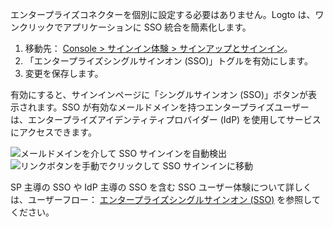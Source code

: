 
エンタープライズコネクターを個別に設定する必要はありません。Logto は、ワンクリックでアプリケーションに SSO 統合を簡素化します。

1. 移動先： [Console > サインイン体験 > サインアップとサインイン](https://cloud.logto.io/to/sign-in-experience/sign-up-and-sign-in)。
2. 「エンタープライズシングルサインオン (SSO)」トグルを有効にします。
3. 変更を保存します。

有効にすると、サインインページに「シングルサインオン (SSO)」ボタンが表示されます。SSO が有効なメールドメインを持つエンタープライズユーザーは、エンタープライズアイデンティティプロバイダー (IdP) を使用してサービスにアクセスできます。

<img src={ssoEmailAutoNavigationImage} alt="メールドメインを介して SSO サインインを自動検出" />
<img
  src={ssoLinkButtonNavigationImage}
  alt="リンクボタンを手動でクリックして SSO サインインに移動"
/>

SP 主導の SSO や IdP 主導の SSO を含む SSO ユーザー体験について詳しくは、ユーザーフロー： [エンタープライズシングルサインオン (SSO)](/end-user-flows/enterprise-sso) を参照してください。
